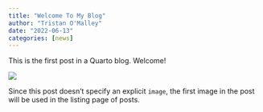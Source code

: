```yaml
---
title: "Welcome To My Blog"
author: "Tristan O'Malley"
date: "2022-06-13"
categories: [news]
---
```


This is the first post in a Quarto blog. Welcome!

![](thumbnail.jpg)

Since this post doesn't specify an explicit `image`, the first image in the post will be used in the listing page of posts.

